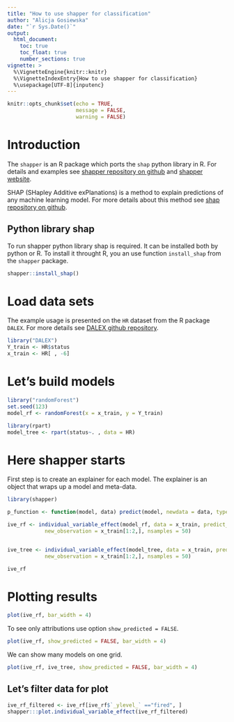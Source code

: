 ```yaml
---
title: "How to use shapper for classification"
author: "Alicja Gosiewska"
date: "`r Sys.Date()`"
output: 
  html_document:
    toc: true
    toc_float: true
    number_sections: true
vignette: >
  %\VignetteEngine{knitr::knitr}
  %\VignetteIndexEntry{How to use shapper for classification}
  %\usepackage[UTF-8]{inputenc}
---
```


```r
knitr::opts_chunk$set(echo = TRUE,
                      message = FALSE,
                      warning = FALSE)
```

# Introduction

The `shapper` is an R package which ports the `shap` python library in R. For details and examples see [shapper repository on github](https://github.com/ModelOriented/shapper) and [shapper website](https://modeloriented.github.io/shapper/).

SHAP (SHapley Additive exPlanations) is a method to explain predictions of any machine learning model. 
For more details about this method see [shap repository on github](https://github.com/slundberg/shap).

## Python library shap

To run shapper python library shap is required. It can be installed both by python or R. To install it throught R, you an use function `install_shap` from the `shapper` package.

```r
shapper::install_shap()
```


# Load data sets

The example usage is presented on the `HR` dataset from the R package `DALEX`. For more details see [DALEX github repository](https://github.com/ModelOriented/DALEX).

```r
library("DALEX")
Y_train <- HR$status
x_train <- HR[ , -6]

```

# Let's build models

```r
library("randomForest")
set.seed(123)
model_rf <- randomForest(x = x_train, y = Y_train)

library(rpart)
model_tree <- rpart(status~. , data = HR)
```

# Here shapper starts

First step is to create an explainer for each model. The explainer is an object that wraps up a model and meta-data.
```r
library(shapper)

p_function <- function(model, data) predict(model, newdata = data, type = "prob")

ive_rf <- individual_variable_effect(model_rf, data = x_train, predict_function = p_function,
            new_observation = x_train[1:2,], nsamples = 50)


ive_tree <- individual_variable_effect(model_tree, data = x_train, predict_function = p_function,
            new_observation = x_train[1:2,], nsamples = 50)

```

```r
ive_rf
```

# Plotting results

```r
plot(ive_rf, bar_width = 4)
```
[](https://modeloriented.github.io/shapper/articles/shapper_classification_files/figure-html/plot1-1.png)

To see only attributions use option `show_predicted = FALSE`.

```r
plot(ive_rf, show_predicted = FALSE, bar_width = 4)
```
[](https://modeloriented.github.io/shapper/articles/shapper_classification_files/figure-html/unnamed-chunk-6-1.png)

We can show many models on one grid.

```r
plot(ive_rf, ive_tree, show_predicted = FALSE, bar_width = 4)
```
[](https://modeloriented.github.io/shapper/articles/shapper_classification_files/figure-html/unnamed-chunk-7-1.png)

## Let's filter data for plot


```r
ive_rf_filtered <- ive_rf[ive_rf$`_ylevel_` =="fired", ]
shapper:::plot.individual_variable_effect(ive_rf_filtered)
```
[](https://modeloriented.github.io/shapper/articles/shapper_classification_files/figure-html/unnamed-chunk-8-1.png)

